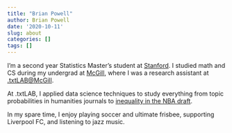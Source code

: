 ```yaml
---
title: "Brian Powell"
author: Brian Powell
date: '2020-10-11'
slug: about
categories: []
tags: []
---
```


I'm a second year Statistics Master's student at [Stanford](https://statistics.stanford.edu). I studied math and CS during my undergrad at [McGill](https://www.mcgill.ca/mathstat/about-us), where I was a research assistant at [.txtLAB@McGill](https://txtlab.org). 

At .txtLAB, I applied data science techniques to study everything from topic probabilities in humanities journals to [inequality in the NBA draft](https://txtlab.org/wp-content/uploads/2020/02/Unlevel_Fields_2020.pdf).

In my spare time, I enjoy playing soccer and ultimate frisbee, supporting Liverpool FC, and listening to jazz music.



